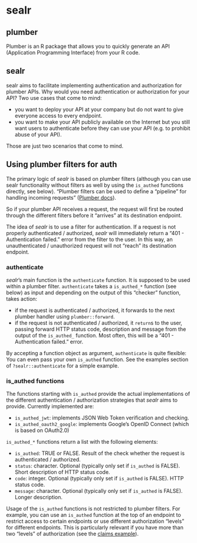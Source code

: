 

# sealr 

## plumber
Plumber is an R package that allows you to quickly generate an API (Application Programming Interface) from 
your R code.

## sealr 
sealr aims to facilitate implementing authentication and authorization for plumber APIs.
Why would you need authentication or authorization for your API? 
Two use cases that come to mind:

- you want to deploy your API at your company but do not want to give everyone access to every endpoint.
- you want to make your API publicly available on the Internet but you still want users to authenticate before they can use your API (e.g. to prohibit abuse of your API). 

Those are just two scenarios that come to mind. 


## Using plumber filters for auth
The primary logic of *sealr* is based on plumber filters (although you can use sealr functionality 
without filters as well by using the `is_authed` functions directly, see below). 
"Plumber filters can be used to define a “pipeline” for handling incoming requests" ([Plumber docs](https://www.rplumber.io/docs/routing-and-input.html#filters)). 

So if your plumber API receives a request, the request will first be routed through the different filters before 
it "arrives" at its destination endpoint. 

The idea of *sealr* is to use a filter for authentication. If a request is not properly authenticated / authorized, *sealr* will immediately return a "401 - Authentication failed." error from the filter to the user. In this way, 
an unauthenticated / unauthorized request will not "reach" its destination endpoint. 

### authenticate
*sealr*'s main function is the `authenticate` function. It is supposed to be used within a plumber filter. `authenticate` takes a
`is_authed_*` function (see below) as input and depending on the output of this "checker" function, 
takes action:

- if the request is authenticated / authorized, it forwards to the next plumber handler using `plumber::forward`. 
- if the request is not authenticated / authorized, it `return`s to the user, passing forward HTTP status code, description and message from the output of the `is_authed_` function. Most often, this will be a "401 - Authentication failed." error.

By accepting a function object as argument, `authenticate` is quite flexible: You can even pass your own `is_authed` function. See the examples section of `?sealr::authenticate` for a simple example. 

### is_authed functions
The functions starting with `is_authed` provide the actual implementations of the 
different authentication / authorization strategies that *sealr* aims to provide.
Currently implemented are:

- `is_authed_jwt`: implements JSON Web Token verification and checking. 
- `is_authed_oauth2_google`: implements Google's OpenID Connect (which is based on OAuth2.0)

`is_authed_*` functions return a list with the following elements:

- `is_authed`: TRUE or FALSE. Result of the check whether the request is authenticated / authorized. 
- `status`: character. Optional (typically only set if `is_authed` is FALSE). Short description of HTTP status code.
- `code`: integer. Optional (typically only set if `is_authed` is FALSE). HTTP status code.
- `message`: character. Optional (typically only set if `is_authed` is FALSE). Longer description.

Usage of the `is_authed` functions is not restricted to plumber filters. For example, 
you can use an `is_authed` function at the top of an endpoint to restrict access to certain endpoints or use
different authorization "levels" for different endpoints. This is particularly relevant if you have more than two "levels" of authorization (see the [claims example](https://jandix.github.io/sealr/docs/jwt/jwt_claims_example/)). 

